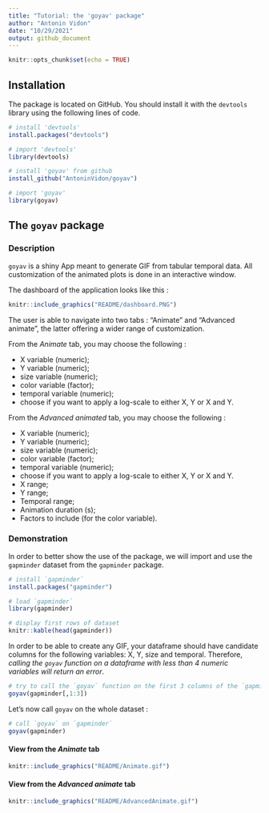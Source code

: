 ```yaml
---
title: "Tutorial: the 'goyav' package"
author: "Antonin Vidon"
date: "10/29/2021"
output: github_document
---
```


```r
knitr::opts_chunk$set(echo = TRUE)
```

## Installation

The package is located on GitHub. You should install it with the `devtools` library using the following lines of code.


```r
# install 'devtools'
install.packages("devtools")

# import 'devtools'
library(devtools)

# install 'goyav' from github
install_github("AntoninVidon/goyav")
```

```r
# import 'goyav'
library(goyav)
```

## The `goyav` package

### Description

`goyav` is a shiny App meant to generate GIF from tabular temporal data. All customization of the animated plots is done in an interactive window.

The dashboard of the application looks like this :

```r
knitr::include_graphics("README/dashboard.PNG")
```

The user is able to navigate into two tabs : "Animate" and "Advanced animate", the latter offering a wider range of customization.

From the *Animate* tab, you may choose the following :

- X variable (numeric);
- Y variable (numeric);
- size variable (numeric);
- color variable (factor);
- temporal variable (numeric);
- choose if you want to apply a log-scale to either X, Y or X and Y.

From the *Advanced animated* tab, you may choose the following :

- X variable (numeric);
- Y variable (numeric);
- size variable (numeric);
- color variable (factor);
- temporal variable (numeric);
- choose if you want to apply a log-scale to either X, Y or X and Y.
- X range;
- Y range;
- Temporal range;
- Animation duration (s);
- Factors to include (for the color variable).



### Demonstration

In order to better show the use of the package, we will import and use the `gapminder` dataset from the `gapminder` package.

```r
# install `gapminder`
install.packages("gapminder")
```

```r
# load `gapminder`
library(gapminder)

# display first rows of dataset
knitr::kable(head(gapminder))
```

In order to be able to create any GIF, your dataframe should have candidate columns for the following variables: X, Y, size and temporal. Therefore, *calling the `goyav` function on a dataframe with less than 4 numeric variables will return an error*.

```r
# try to call the `goyav` function on the first 3 columns of the `gapminder` dataset
goyav(gapminder[,1:3])
```

Let's now call `goyav` on the whole dataset :

```r
# call `goyav` on `gapminder`
goyav(gapminder)
```

#### View from the *Animate* tab

```r
knitr::include_graphics("README/Animate.gif")
```

#### View from the *Advanced animate* tab

```r
knitr::include_graphics("README/AdvancedAnimate.gif")
```
